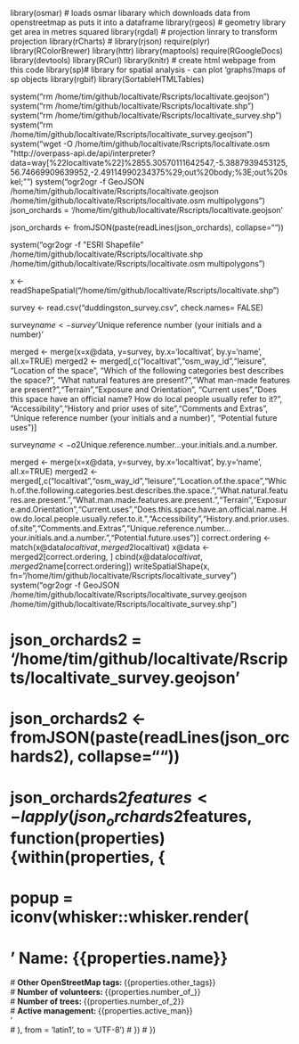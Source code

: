 
library(osmar) # loads osmar libarary which downloads data from openstreetmap as puts it into a dataframe
library(rgeos) # geometry library get area in metres squared
library(rgdal) # projection linrary to transform projection
 library(rCharts) # 
 library(rjson)
 require(plyr)
 library(RColorBrewer)
 library(httr)
 library(maptools)
 require(RGoogleDocs)
 library(devtools)
library(RCurl)
library(knitr) # create html webpage from this code
 library(sp)# library for spatial analysis - can plot 'graphs'/maps of sp objects
library(rgbif)
 library(SortableHTMLTables)



system("rm /home/tim/github/localtivate/Rscripts/localtivate.geojson")
system("rm /home/tim/github/localtivate/Rscripts/localtivate.shp")
system("rm /home/tim/github/localtivate/Rscripts/localtivate_survey.shp")
system("rm /home/tim/github/localtivate/Rscripts/localtivate_survey.geojson")
system("wget -O /home/tim/github/localtivate/Rscripts/localtivate.osm \"http://overpass-api.de/api/interpreter?data=way[%22localtivate%22]%2855.30570111642547,-5.3887939453125,56.74669909639952,-2.49114990234375%29;out%20body;%3E;out%20skel;\"")
system("ogr2ogr -f GeoJSON /home/tim/github/localtivate/Rscripts/localtivate.geojson /home/tim/github/localtivate/Rscripts/localtivate.osm multipolygons")
json_orchards = '/home/tim/github/localtivate/Rscripts/localtivate.geojson'

json_orchards <- fromJSON(paste(readLines(json_orchards), collapse=""))

system("ogr2ogr -f \"ESRI Shapefile\" /home/tim/github/localtivate/Rscripts/localtivate.shp /home/tim/github/localtivate/Rscripts/localtivate.osm multipolygons")

x <- readShapeSpatial("/home/tim/github/localtivate/Rscripts/localtivate.shp")

survey <- read.csv("duddingston_survey.csv", check.names= FALSE)

survey$name <- survey$'Unique reference number  (your initials and a number)'

merged <- merge(x=x@data, y=survey, by.x='localtivat', by.y='name', all.x=TRUE)
merged2 <- merged[,c("localtivat","osm_way_id","leisure", "Location of the space", "Which of the following categories best describes the space?", "What natural features are present?","What man-made features are present?","Terrain","Exposure and Orientation", "Current uses","Does this space have an official name? How do local people usually refer to it?", "Accessibility","History and prior uses of site","Comments and Extras", "Unique reference number  (your initials and a number)", "Potential future uses")]
  
  survey$name <- o2$Unique.reference.number...your.initials.and.a.number.

merged <- merge(x=x@data, y=survey, by.x='localtivat', by.y='name', all.x=TRUE)
merged2 <- merged[,c("localtivat","osm_way_id","leisure","Location.of.the.space","Which.of.the.following.categories.best.describes.the.space.","What.natural.features.are.present.","What.man.made.features.are.present.","Terrain","Exposure.and.Orientation","Current.uses","Does.this.space.have.an.official.name..How.do.local.people.usually.refer.to.it.","Accessibility","History.and.prior.uses.of.site","Comments.and.Extras","Unique.reference.number...your.initials.and.a.number.","Potential.future.uses")]
correct.ordering <- match(x@data$localtivat, merged2$localtivat)
x@data <- merged2[correct.ordering, ]
cbind(x@data$localtivat, merged2$name[correct.ordering])
writeSpatialShape(x, fn="/home/tim/github/localtivate/Rscripts/localtivate_survey")
system("ogr2ogr -f GeoJSON /home/tim/github/localtivate/Rscripts/localtivate_survey.geojson  /home/tim/github/localtivate/Rscripts/localtivate_survey.shp")

# json_orchards2 = '/home/tim/github/localtivate/Rscripts/localtivate_survey.geojson'

# json_orchards2 <- fromJSON(paste(readLines(json_orchards2), collapse=""))

# json_orchards2$features <- lapply(json_orchards2$features, function(properties){within(properties, {
# popup = iconv(whisker::whisker.render(
# '<b> Name: {{properties.name}} </b><br>
 #       <b>Other OpenStreetMap tags: </b> {{properties.other_tags}} <br>
 # <b>Number of volunteers: </b> {{properties.number_of_}} <br>
#  <b>Number of trees: </b> {{properties.number_of_2}} <br>
# <b>Active management: </b> {{properties.active_man}} <br>'    
# ), from = 'latin1', to = 'UTF-8')
# })
# })

